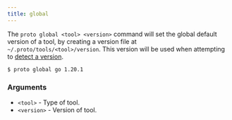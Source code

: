```yaml
---
title: global
---
```


The `proto global <tool> <version>` command will set the global default version of a tool, by
creating a version file at `~/.proto/tools/<tool>/version`. This version will be used when
attempting to [detect a version](../detection).

```shell
$ proto global go 1.20.1
```

### Arguments

- `<tool>` - Type of tool.
- `<version>` - Version of tool.
